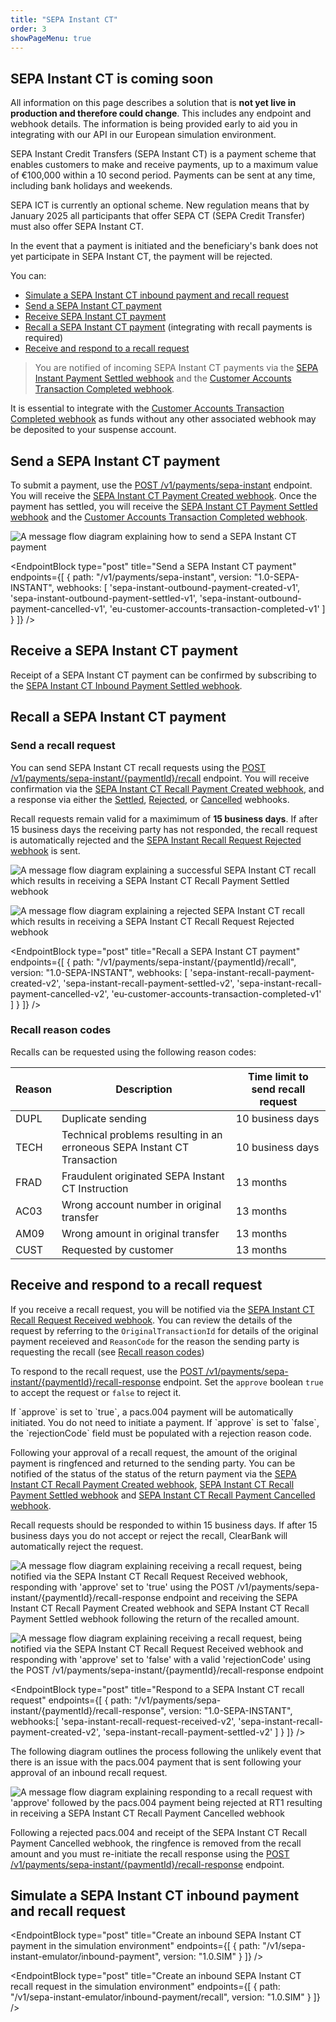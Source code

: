 ```yaml
---
title: "SEPA Instant CT"
order: 3
showPageMenu: true
---
```



<Callout colour="green"><h2>SEPA Instant CT is coming soon</h2><p>All information on this page describes a solution that is <strong>not yet live in production and therefore could change</strong>. This includes any endpoint and webhook details. The information is being provided early to aid you in integrating with our API in our European simulation environment.</p>
</Callout>

SEPA Instant Credit Transfers (SEPA Instant CT) is a payment scheme that enables customers to make and receive payments, up to a maximum value of €100,000 within a 10 second period. Payments can be sent at any time, including bank holidays and weekends.

<Callout colour="blue">
<p>SEPA ICT is currently an optional scheme. New regulation means that by January 2025 all participants that offer SEPA CT (SEPA Credit Transfer) must also offer SEPA Instant CT.</p>
<p>In the event that a payment is initiated and the beneficiary's bank does not yet participate in SEPA Instant CT, the payment will be rejected.</p>
</Callout>

You can:
- [Simulate a SEPA Instant CT inbound payment and recall request](#simulate-a-sepa-instant-ct-inbound-payment-and-recall-request)
- [Send a SEPA Instant CT payment](#send-a-sepa-instant-ct-payment)
- [Receive SEPA Instant CT payment](#receive-a-sepa-instant-ct-payment)
- [Recall a SEPA Instant CT payment](#send-a-recall-request) (integrating with recall payments is required)
- [Receive and respond to a recall request](#receive-and-respond-to-a-recall-request)
> You are notified of incoming SEPA Instant CT payments via the [SEPA Instant Payment Settled webhook](#sepa-instant-payment-settled-webhook) and the [Customer Accounts Transaction Completed webhook](#customer-accounts-transaction-completed-webhook).

<Callout colour="blue">
It is essential to integrate with the <a href="#customer-accounts-transaction-completed-webhook">Customer Accounts Transaction Completed webhook</a> as funds without any other associated webhook may be deposited to your suspense account.
</Callout>

## Send a SEPA Instant CT payment

To submit a payment, use the [POST /v1/payments/sepa-instant](#send-a-sepa-instant-payment) endpoint. You will receive the [SEPA Instant CT Payment Created webhook](#sepa-instant-payment-created-webhook). Once the payment has settled, you will receive the [SEPA Instant CT Payment Settled webhook](#sepa-instant-payment-settled-webhook) and the [Customer Accounts Transaction Completed webhook](#customer-accounts-transaction-completed-webhook).

![A message flow diagram explaining how to send a SEPA Instant CT payment](/assets/images/sepa-ict-send-payment.svg)

<EndpointBlock
  type="post"
  title="Send a SEPA Instant CT payment"
  endpoints={[
    {
      path: "/v1/payments/sepa-instant",
      version: "1.0-SEPA-INSTANT",
      webhooks: [
        'sepa-instant-outbound-payment-created-v1',
        'sepa-instant-outbound-payment-settled-v1',
        'sepa-instant-outbound-payment-cancelled-v1',
        'eu-customer-accounts-transaction-completed-v1'
      ]
    }
  ]}
/>

<WebhookPlaceholder render='sepa-instant-outbound-payment-created-v1' />
<WebhookPlaceholder render='sepa-instant-outbound-payment-settled-v1'/>
<WebhookPlaceholder render='sepa-instant-outbound-payment-cancelled-v1' />
<WebhookPlaceholder render='eu-customer-accounts-transaction-completed-v1' />

## Receive a SEPA Instant CT payment

Receipt of a SEPA Instant CT payment can be confirmed by subscribing to the [SEPA Instant CT Inbound Payment Settled webhook](#sepa-instant-inbound-payment-settled-webhook).

<WebhookPlaceholder render='sepa-instant-inbound-payment-settled-v1' />

## Recall a SEPA Instant CT payment

### Send a recall request

You can send SEPA Instant CT recall requests using the [POST /v1/payments/sepa-instant/{paymentId}/recall](#request-a-sepa-instant-recall) endpoint. You will receive confirmation via the [SEPA Instant CT Recall Payment Created webhook](#sepa-instant-recall-payment-created-webhook), and a response via either the [Settled](#sepa-instant-recall-payment-settled-webhook), [Rejected](#sepa-instant-recall-payment-rejected-webhook), or [Cancelled](#sepa-instant-recall-payment-cancelled-webhook) webhooks. 

Recall requests remain valid for a maximimum of **15 business days**.  If after 15 business days the receiving party has not responded, the recall request is automatically rejected and the [SEPA Instant Recall Request Rejected webhook](#sepa-instant-recall-payment-rejected-webhook) is sent.

![A message flow diagram explaining a successful SEPA Instant CT recall which results in receiving a SEPA Instant CT Recall Payment Settled webhook](/assets/images/sepa-ict-successful-recall.svg)

![A message flow diagram explaining a rejected SEPA Instant CT recall which results in receiving a SEPA Instant CT Recall Request Rejected webhook](/assets/images/sepa-ict-rejected-recall.svg)

<EndpointBlock
  type="post"
  title="Recall a SEPA Instant CT payment"
  endpoints={[
    {
      path: "/v1/payments/sepa-instant/{paymentId}/recall",
      version: "1.0-SEPA-INSTANT",
      webhooks: [
        'sepa-instant-recall-payment-created-v2',
        'sepa-instant-recall-payment-settled-v2',
        'sepa-instant-recall-payment-cancelled-v2',
        'eu-customer-accounts-transaction-completed-v1'
      ]
    }
  ]}
/>

<WebhookPlaceholder render='sepa-instant-recall-payment-settled-v2' />
<WebhookPlaceholder render='sepa-instant-recall-request-rejected-v2' />

### Recall reason codes

Recalls can be requested using the following reason codes:

| Reason | Description|Time limit to send recall request|
|------|-----------|---------------------------------|
|DUPL |Duplicate sending|10 business days| 
|TECH |Technical problems resulting in an erroneous SEPA Instant CT Transaction|10 business days|
|FRAD |Fraudulent originated SEPA Instant CT Instruction|13 months|
|AC03 |Wrong account number in original transfer|13 months|
|AM09 |Wrong amount in original transfer|13 months|
|CUST |Requested by customer|13 months|

## Receive and respond to a recall request

If you receive a recall request, you will be notified via the [SEPA Instant CT Recall Request Received webhook](#sepa-instant-recall-request-received-webhook). You can review the details of the request by referring to the `OriginalTransactionId` for details of the original payment receieved and `ReasonCode` for the reason the sending party is requesting the recall (see [Recall reason codes](#recall-reason-codes))

To respond to the recall request, use the [POST /v1/payments/sepa-instant/{paymentId}/recall-response](#respond-to-a-sepa-instant-recall-request) endpoint. Set the `approve` boolean `true` to accept the request or `false` to reject it.

<Callout colour="blue">
If `approve` is set to `true`, a pacs.004 payment will be automatically initiated. You do not need to initiate a payment.
If `approve` is set to `false`, the `rejectionCode` field must be populated with a rejection reason code.
</Callout>

Following your approval of a recall request, the amount of the original payment is ringfenced and returned to the sending party. You can be notified of the status of the status of the return payment via the [SEPA Instant CT Recall Payment Created webhook](#sepa-instant-recall-payment-created-webhook), [SEPA Instant CT Recall Payment Settled webhook](#sepa-instant-recall-payment-settled-webhook) and [SEPA Instant CT Recall Payment Cancelled webhook](#sepa-instant-recall-payment-cancelled-webhook).

Recall requests should be responded to within 15 business days. If after 15 business days you do not accept or reject the recall, ClearBank will automatically reject the request.

![A message flow diagram explaining receiving a recall request, being notified via the SEPA Instant CT Recall Request Received webhook, responding with 'approve' set to 'true' using the POST /v1/payments/sepa-instant/{paymentId}/recall-response endpoint and receiving the SEPA Instant CT Recall Payment Created webhook and SEPA Instant CT Recall Payment Settled webhook following the return of the recalled amount.](/assets/images/sepa-ict-receive-recall-approved.svg)

![A message flow diagram explaining receiving a recall request, being notified via the SEPA Instant CT Recall Request Received webhook and responding with 'approve' set to 'false' with a valid 'rejectionCode' using the POST /v1/payments/sepa-instant/{paymentId}/recall-response endpoint](/assets/images/sepa-ict-receive-recall-rejected.svg)

<WebhookPlaceholder render='sepa-instant-recall-request-received-v2' />

<EndpointBlock
  type="post"
  title="Respond to a SEPA Instant CT recall request"
  endpoints={[
    {
      path: "/v1/payments/sepa-instant/{paymentId}/recall-response",
      version: "1.0-SEPA-INSTANT",
      webhooks:[
        'sepa-instant-recall-request-received-v2',
        'sepa-instant-recall-payment-created-v2',
        'sepa-instant-recall-payment-settled-v2'
      ]
    }
  ]}
/>

<WebhookPlaceholder render='sepa-instant-recall-payment-created-v2' />
<WebhookPlaceholder render='sepa-instant-recall-payment-settled-v2' />

The following diagram outlines the process following the unlikely event that there is an issue with the pacs.004 payment that is sent following your approval of an inbound recall request.

![A message flow diagram explaining responding to a recall request with 'approve' followed by the pacs.004 payment being rejected at RT1 resulting in receiving a SEPA Instant CT Recall Payment Cancelled webhook](/assets/images/sepa-ict-recall-payment-cancelled.svg)

Following a rejected pacs.004 and receipt of the SEPA Instant CT Recall Payment Cancelled webhook, the ringfence is removed from the recall amount and you must re-initiate the recall response using the [POST /v1/payments/sepa-instant/{paymentId}/recall-response](#respond-to-a-sepa-instant-ct-recall-request) endpoint.

<WebhookPlaceholder render='sepa-instant-recall-payment-cancelled-v2' />

## Simulate a SEPA Instant CT inbound payment and recall request

<EndpointBlock
  type="post"
  title="Create an inbound SEPA Instant CT payment in the simulation environment"
  endpoints={[
    {
      path: "/v1/sepa-instant-emulator/inbound-payment",
      version: "1.0.SIM"
    }
  ]}
/>

<EndpointBlock
  type="post"
  title="Create an inbound SEPA Instant CT recall request in the simulation environment"
  endpoints={[
    {
      path: "/v1/sepa-instant-emulator/inbound-payment/recall",
      version: "1.0.SIM"
    }
  ]}
/>
